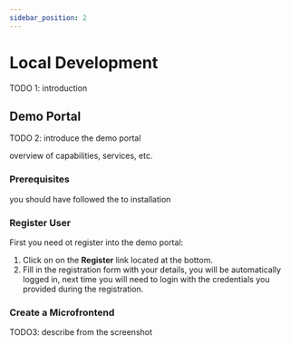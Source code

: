 ```yaml
---
sidebar_position: 2
---
```

# Local Development

TODO 1: introduction


## Demo Portal
TODO 2: introduce the demo portal 

overview of capabilities, services, etc.

### Prerequisites
you should have followed the to installation

### Register User 

First you need ot register into the demo portal:

1. Click on on the **Register** link located at the bottom.
2. Fill in the registration form with your details, you will be automatically logged in, 
next time you will need to login with the credentials you provided during the registration.


### Create a Microfrontend  
TODO3: describe from the screenshot
